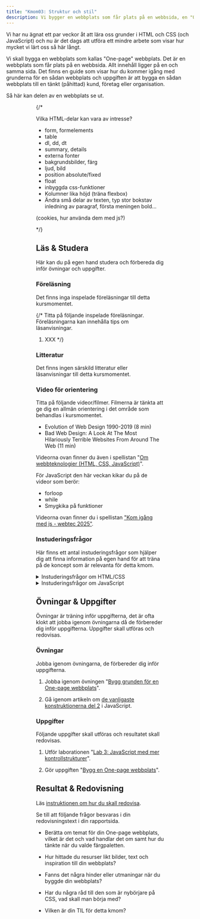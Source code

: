 ```yaml
---
title: "Kmom03: Struktur och stil" 
description: Vi bygger en webbplats som får plats på en webbsida, en "One-page" webbplats och samtidigt så tränar vi på fler konstruktioner av HTML och CSS.
---
```



Vi har nu ägnat ett par veckor åt att lära oss grunder i HTML och CSS (och JavaScript) och nu är det dags att utföra ett mindre arbete som visar hur mycket vi lärt oss så här långt.

Vi skall bygga en webbplats som kallas "One-page" webbplats. Det är en webbplats som får plats på en webbsida. Allt innehåll ligger på en och samma sida. Det finns en guide som visar hur du kommer igång med grunderna för en sådan webbplats och uppgiften är att bygga en sådan webbplats till en tänkt (påhittad) kund, företag eller organisation.

Så här kan delen av en webbplats se ut.


<Figure 
    src={done}
    caption="Så här ser delar av den avslutande webbplatsen ut."
/>


<Figure 
    src={onepage8}
    caption="Kolumnbaserar layout med wrap."
/>

{/*

Vilka HTML-delar kan vara av intresse?

* form, formelements
* table
* dl, dd, dt
* summary, details
* externa fonter
* bakgrundsbilder, färg
* ljud, bild
* position absolute/fixed
* float
* inbyggda css-funktioner
* Kolumner lika höjd (träna flexbox)
* Ändra små delar av texten, typ stor bokstav inledning av paragraf, första meningen bold...

(cookies, hur använda dem med js?)

*/}


## Läs & Studera

Här kan du på egen hand studera och förbereda dig inför övningar och uppgifter.



### Föreläsning

Det finns inga inspelade föreläsningar till detta kursmomentet.

{/*
Titta på följande inspelade föreläsningar. Föreläsningarna kan innehålla tips om läsanvisningar.

1. XXX
*/}



### Litteratur

Det finns ingen särskild litteratur eller läsanvisningar till detta kursmomentet.



### Video för orientering

Titta på följande videor/filmer. Filmerna är tänkta att ge dig en allmän orientering i det område som behandlas i kursmomentet.

* Evolution of Web Design 1990-2019 (8 min)
* Bad Web Design: A Look At The Most Hilariously Terrible Websites From Around The Web (11 min)

Videorna ovan finner du även i spellistan "[Om webbteknologier (HTML, CSS, JavaScript)](https://www.youtube.com/playlist?list=PLKtP9l5q3ce8ODK-01sIVTEfrtxPO05GD)".


För JavaScript den här veckan kikar du på de videor som berör:

* forloop
* while
* Smygkika på funktioner

Videorna ovan finner du i spellistan ["Kom igång med js - webtec 2025"](https://www.youtube.com/watch?v=ZfK9H6555xo&list=PLKtP9l5q3ce-IVBzwNsm32_cxxscvpc-W).



### Instuderingsfrågor

Här finns ett antal instuderingsfrågor som hjälper dig att finna information på egen hand för att träna på de koncept som är relevanta för detta kmom.

<details>
<summary>Instuderingsfrågor om HTML/CSS</summary>

1. Finns det ett koncept som heter "One-page" webbplats?
1. Vad skall man tänka på när man bygger en sådan webbplats?
1. Kan man göra en grundstruktur för sidan med HTML där man delar in sidan i rader och varje rad har kolumner med innehåll?

[Här är ett exempel på en session från en Ai-kompis](https://chatgpt.com/share/68c427e6-ff74-8005-811c-b7fff295da80).

</details>

<details>
<summary>Instuderingsfrågor om JavaScript</summary>

1. Hur fungerar en forloop i JavaScript?

1. Hur fungerar en whileloop i JavaScript?

1. Hur fungerar funktioner i JavaScript?

Tänk på att vi namnger inte funktioner med svenska namn, framförallt inte ÅÄÖ.

</details>



## Övningar & Uppgifter

Övningar är träning inför uppgifterna, det är ofta klokt att jobba igenom övningarna då de förbereder dig inför uppgifterna. Uppgifter skall utföras och redovisas.



### Övningar

Jobba igenom övningarna, de förbereder dig inför uppgifterna.

1. Jobba igenom övningen "[Bygg grunden för en One-page webbplats](/website/laromaterial/ovning/bygg-en-one-page-webbplats)".

1. Gå igenom artikeln om [de vanligaste konstruktionerna del 2](/website/laromaterial/ovning/kom-igang-med-javascript/common-structures-2) i JavaScript.



### Uppgifter

Följande uppgifter skall utföras och resultatet skall redovisas.

1. Utför laborationen "[Lab 3: JavaScript med mer kontrollstrukturer](/website/laromaterial/lab/lab_03/readme/)".

1. Gör uppgiften "[Bygg en One-page webbplats](/website/laromaterial/uppgift/kmom03-one-page-website/)".



## Resultat & Redovisning

Läs [instruktionen om hur du skall redovisa](/website/laromaterial/instruktion/resultat-och-redovisning).

Se till att följande frågor besvaras i din redovisningstext i din rapportsida.

* Berätta om temat för din One-page webbplats, vilket är det och vad handlar det om samt hur du tänkte när du valde färgpaletten.

* Hur hittade du resurser likt bilder, text och inspiration till din webbplats?

* Fanns det några hinder eller utmaningar när du byggde din webbplats?

* Har du några råd till den som är nybörjare på CSS, vad skall man börja med?

* Vilken är din TIL för detta kmom?
